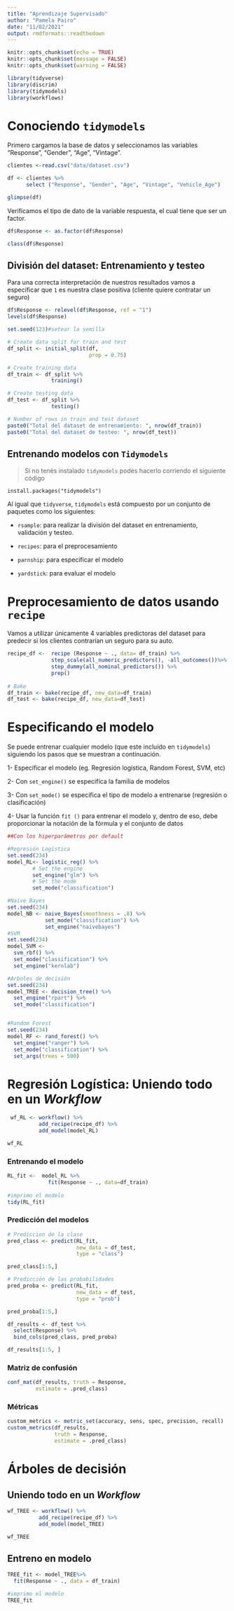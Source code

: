 ---
title: "Aprendizaje Supervisado"
author: "Pamela Pairo"
date: "11/02/2021"
output: rmdformats::readthedown
---

```{r setup, include=FALSE}
knitr::opts_chunk$set(echo = TRUE)
knitr::opts_chunk$set(message = FALSE)
knitr::opts_chunk$set(warning = FALSE)

library(tidyverse)
library(discrim)
library(tidymodels)
library(workflows)
```

# Conociendo `tidymodels`

Primero cargamos la base de datos y seleccionamos las variables "Response", "Gender", "Age", "Vintage".

```{r}
clientes <-read.csv("data/dataset.csv")

df <- clientes %>% 
      select ("Response", "Gender", "Age", "Vintage", "Vehicle_Age")

glimpse(df)
```

Verificamos el tipo de dato de la variable respuesta, el cual tiene que ser un factor.

```{r}
df$Response <- as.factor(df$Response)

class(df$Response)
```

## División del dataset: Entrenamiento y testeo

Para una correcta interpretación de nuestros resultados vamos a especificar que `1` es nuestra clase positiva (cliente quiere contratar un seguro)

```{r}
df$Response <- relevel(df$Response, ref = "1")
levels(df$Response)
```


```{r}
set.seed(123)#setear la semilla

# Create data split for train and test
df_split <- initial_split(df,
                          prop = 0.75)

# Create training data
df_train <- df_split %>%
              training()

# Create testing data
df_test <- df_split %>%
              testing()

# Number of rows in train and test dataset
paste0("Total del dataset de entrenamiento: ", nrow(df_train))
paste0("Total del dataset de testeo: ", nrow(df_test))
```

## Entrenando modelos con `Tidymodels`

> <i class='fas fa-code-branch pr2'></i> Si no tenés instalado `tidymodels` podés hacerlo corriendo el siguiente código

```
install.packages("tidymodels")

```

Al igual que `tidyverse`, `tidymodels` está compuesto por un conjunto de paquetes como los siguientes:

- `rsample`: para realizar la división del dataset en entrenamiento, validación y testeo.

- `recipes`: para el preprocesamiento

- `parnship`: para especificar el modelo

- `yardstick`: para evaluar el modelo

# Preprocesamiento de datos usando `recipe`

Vamos a utilizar únicamente 4 variables predictoras del dataset para predecir si los clientes contrarían un seguro para su auto.

```{r}
recipe_df <-  recipe (Response ~ ., data= df_train) %>% 
              step_scale(all_numeric_predictors(), -all_outcomes())%>%
              step_dummy(all_nominal_predictors()) %>% 
              prep()
              
# Bake
df_train <- bake(recipe_df, new_data=df_train)
df_test <- bake(recipe_df, new_data=df_test)
```

# Especificando el modelo

Se puede entrenar cualquier modelo (que este incluído en `tidymodels`) siguiendo los pasos que se muestran a continuación.

1- Especificar el modelo (eg. Regresión logística, Random Forest, SVM, etc)

2- Con `set_engine()` se especifíca la familia de modelos

3- Con `set_mode()` se especifica el tipo de modelo a entrenarse (regresión o clasificación)

4- Usar la función `fit ()` para entrenar el modelo y, dentro de eso, debe proporcionar la notación de la fórmula y el conjunto de datos


```{r}
##Con los hiperparámetros por default

#Regresión Logística
set.seed(234)
model_RL<- logistic_reg() %>%
        # Set the engine
        set_engine("glm") %>%
        # Set the mode
        set_mode("classification")

#Naive Bayes
set.seed(234)
model_NB <- naive_Bayes(smoothness = .8) %>%
            set_mode("classification") %>% 
            set_engine("naivebayes")
#SVM
set.seed(234)
model_SVM <-
  svm_rbf() %>%
  set_mode("classification") %>%
  set_engine("kernlab")

#Arboles de decisión
set.seed(234)
model_TREE <- decision_tree() %>% 
  set_engine("rpart") %>% 
  set_mode("classification") 


#Random Forest
set.seed(234)
model_RF <- rand_forest() %>% 
  set_engine("ranger") %>% 
  set_mode("classification") %>% 
  set_args(trees = 500)

```

# Regresión Logística: Uniendo todo en un _Workflow_

```{r}
 wf_RL <- workflow() %>% 
          add_recipe(recipe_df) %>% 
          add_model(model_RL)

wf_RL
```

### Entrenando el modelo

```{r}
RL_fit <-  model_RL %>%
             fit(Response ~ ., data=df_train) 
            
#imprimo el modelo
tidy(RL_fit)
```

### Predicción del modelos

```{r}
# Prediccion de la clase
pred_class <- predict(RL_fit,
                      new_data = df_test,
                      type = "class")

pred_class[1:5,] 
```

```{r}
# Predicción de las probabilidades
pred_proba <- predict(RL_fit,
                      new_data = df_test,
                      type = "prob")

pred_proba[1:5,]
```

```{r}

df_results <- df_test %>%
  select(Response) %>%
  bind_cols(pred_class, pred_proba)

df_results[1:5, ]
```

### Matriz de confusión

```{r}
conf_mat(df_results, truth = Response,
         estimate = .pred_class)
```

### Métricas
```{r}

custom_metrics <- metric_set(accuracy, sens, spec, precision, recall)
custom_metrics(df_results,
               truth = Response,
               estimate = .pred_class)
```

# Árboles de decisión


## Uniendo todo en un _Workflow_

```{r}
wf_TREE <- workflow() %>% 
          add_recipe(recipe_df) %>% 
          add_model(model_TREE)

wf_TREE
```
## Entreno en modelo

```{r}
TREE_fit <- model_TREE%>%
  fit(Response ~ ., data = df_train) 

#imprimo el modelo
TREE_fit
```

